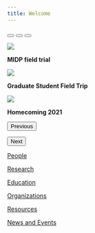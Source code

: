 ```yaml
---
title: Welcome
---
```


::: {#carousel .carousel .slide data-bs-ride="carousel"}

::: {.carousel-indicators}
<button type="button" data-bs-target="#carousel" data-bs-slide-to="0" class="active" aria-current="true" aria-label="Slide 1"></button>
<button type="button" data-bs-target="#carousel" data-bs-slide-to="1" aria-label="Slide 2"></button>
<button type="button" data-bs-target="#carousel" data-bs-slide-to="2" aria-label="Slide 3"></button>
:::

::: {.carousel-inner}

::: {.carousel-item .active}
![](./img/MIDPfield.png) 

::: {.carousel-caption}
**MIDP field trial**
:::
:::

::: {.carousel-item}
![](./img/GSOTrip.jpg)

::: {.carousel-caption}
**Graduate Student Field Trip**
:::
:::

::: {.carousel-item}
![](./img/HomeComing2021.jpg)

::: {.carousel-caption}
**Homecoming 2021**
:::
:::

:::

<button class="carousel-control-prev" type="button" data-bs-target="#carousel" data-bs-slide="prev">
    <span class="carousel-control-prev-icon" aria-hidden="true"></span>
    <span class="visually-hidden">Previous</span>
  </button>
  <button class="carousel-control-next" type="button" data-bs-target="#carousel" data-bs-slide="next">
    <span class="carousel-control-next-icon" aria-hidden="true"></span>
    <span class="visually-hidden">Next</span>
  </button>

:::

::: {.card-group}

::: {.card .border-light}
[](./people.qmd){.bi .bi-people .huge}

::: {.card-body}
[People](./people.qmd){.btn .btn-primary .center}
:::
:::

::: {.card .border-light}
[]{.bi .bi-book-half .huge}

::: {.card-body}
[Research](./research.qmd){.btn .btn-primary .center}
:::
:::

::: {.card .border-light}
[]{.bi .bi-easel .huge}

::: {.card-body}
[Education](./education.qmd){.btn .btn-primary .center}
:::
:::


:::

::: {.card-group}

::: {.card .border-light}
[]{.bi .bi-diagram-3 .huge}

::: {.card-body}
[Organizations](./organizations.qmd){.btn .btn-primary .center}
:::
:::

::: {.card .border-light}
[]{.bi .bi-gear-wide-connected .huge}

::: {.card-body}
[Resources](./resources.qmd){.btn .btn-primary .center}
:::
:::

::: {.card .border-light}
[]{.bi .bi-newspaper .huge}

::: {.card-body}
[News and Events](./news.qmd){.btn .btn-primary .center}
:::
:::

:::
